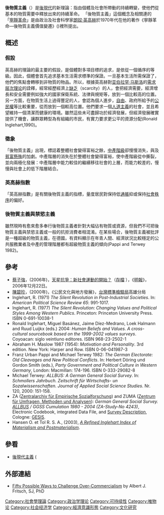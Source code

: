 '''後物質主義'''（{{lang-en|'''Post-materialism'''}}）是[[後現代主義|後現代]]的新理論：指由個體及社會所帶動的持續轉變，使他們從基本的物質需要中釋放出來的持續革命。
「後物質主義」這個概念及相關連的「[[羅納德·英格爾哈特|寧靜革命]]」是由政治及社會科學家[[羅納德·英格爾哈特|朗奴·英高赫]]於1970年代在他的著作《寧靜革命—後物質主義價值變遷》({{lang|en|''The Silent Revolution: Changing Values and Political Styles Among Western Publics''}})裡所提出。

== 概述 ==

=== 假設 ===
英高赫的理論的最主要的假設，是個體對多項目標的追求，是依從一個循序的等級。因此，個體會首先追求基本生活需求標準的保證。一旦基本生活所需保證了，他們的焦點會轉移到非物質的物品。所以，根據英高赫對[[亚伯拉罕·马斯洛|亚伯拉罕·马斯洛]]的[[需求层次理论|需求层次理论]]的詮釋，經常經歷經濟上[[稀缺性|缺乏]]（scarcity）的人，會把經濟需要，經濟增長和安全需要例如強大的國家保衛系統、法律與規矩等，放到一個比較高的位置。另一方面，在物質生活上過得豐足的人，會認為個人進步，[[自由|自由]]、政府所給予的[[公民權|公民權]]等比較重要，從而放到一個較高位置。他們要求一個[[人道主義|人道主義]]的社會，並且希望維持一個清潔而健康的環境。雖然這些未可盡歸功於經濟發展，但經濟發展確實提供了機會，讓群眾轉型為有組織的市民，有實力要求更公平的資源分配(Ronald Inglehart,1990)。

=== 徵象 ===
「後物質主義」出現，標誌着整體社會變得富裕之餘，[[中產階級|中產階級]]卻慢慢消失，與及[[貧富懸殊|貧富懸殊]]的加劇。中產階層的消失在於整體社會變得富裕，使中產階級從中撕裂，並向兩極化發展：中產階層中能力較佳的繼續移往社會的上層，而能力較差的，慢慢與社會上的低下階層結合。

=== 英高赫指數 ===
「英高赫指數」是有關後物質主義的指標，量度居民對保持低[[通脹|通脹]]抑或保持[[社會秩序|社會秩序]]的偏好。

=== 後物質主義與禁慾主義 ===
雖然現時有愈來愈多奉行後物質主義者針對大幅佔有物質或資源，但我們不可把後物質主義與禁慾主義或一般的抗拒消費者相混淆。在某些場合，後物質主義被批評是一種超級的物質主義，在德國，有資料顯示在年青人間、經濟狀況比較穩定的公共服務業者及中產的管理階層都有超級物質主義的傾向(Pappi and Terwey 1982)。

== 參考 ==
* [[蔡子強|蔡子強]]，(2006年)，[http://hk.news.yahoo.com/061221/12/1yq1i.html 天星抗爭：新社會運動的開始？]（[http://hktext.blogspot.com/2006/12/blog-post_8642.html 存檔] {{Wayback|url=http://hktext.blogspot.com/2006/12/blog-post_8642.html |date=20200821105031 }}），《[[明報|明報]]》，2006年12月22日。
* [[陳碧珍|陳碧珍]]，(2000年)，《公民文化與地方發展》，[[台灣標準檢驗局|台灣標準檢驗局]]高雄分局
* Inglehart, R. (1971) ''The Silent Revolution in Post-Industrial Societies''. In: ''American Political Science Review 65'': 991-1017. {{ISSN|1537-5943}}
* Inglehart, R. (1977) ''The Silent Revolution: Changing Values and Political Styles Among Western Publics''. Princeton: Princeton University Press. ISBN 0-691-10038-1
* Ronald Inglehart, Miguel Basánez, Jaime Díez-Medrano, Loek Halmann and Ruud Luijkx (eds.) 2004: ''Human Beliefs and Values. A cross-cultural sourcebook based on the 1999-2002 values surveys''. Coyoacan: siglo veintiuno editores. ISBN 968-23-2502-1
* Abraham H. Maslow 1987 (1954): ''Motivation and Personality''. 3rd edition. New York: Harper and Row. ISBN 0-06-041987-3
* Franz Urban Pappi and Michael Terwey 1982: ''The German Electorate: Old Cleavages and New Political Conflicts''. In: Herbert Döring und Gordon Smith (eds.), ''Party Government and Political Culture in Western Germany'', London: Macmillan: 174-196. ISBN 0-333-29082-8
* Michael Terwey: ''ALLBUS: A German General Social Survey''. In: ''Schmollers Jahrbuch. Zeitschrift für Wirtschafts- un Sozalwissenschaften. Journal of Applied Social Science Studies''. Nr. 120, 2000: 151-158. {{ISSN|0342-1783}}
* ZA ([https://archive.is/20030224093149/http://www.gesis.org/Datenservice/ALLBUS/ Zentralarchiv für Empirische Sozialforschung]) and ZUMA ([https://archive.is/20010228222738/http://www.gesis.org/en/social_monitoring/allbus/e_service_guide.htm Zentrum für Umfragen, Methoden und Analysen]): ''German General Social Survey. [[ALLBUS|ALLBUS]] / GGSS Cumulation 1980 - 2004 (ZA-Study-No 4243)'', Electronic Codebook, integrated Data File, and [https://archive.is/20010506215059/http://www.gesis.org/en/data_service/allbus/data/index.htm Survey Description], Cologne: [[GESIS|GESIS]].
* Hansen O. et Tol R. S. A., (2003), ''[https://web.archive.org/web/20040119170826/http://www.uni-hamburg.de/Wiss/FB/15/Sustainability/inglehart.pdf A Refined Inglehart Index of Materialism and Postmaterialism]''.

== 參看 ==
* [[後現代主義|後現代主義]] ({{lang-en|Postmodernity}}


== 外部連結 ==
*[http://www.earthhealing.info/fifty.htm Fifty Possible Ways to Challenge Over-Commercialism] {{Wayback|url=http://www.earthhealing.info/fifty.htm |date=20220206055814 }} by Albert J. Fritsch, SJ, PhD

[[Category:社會學理論|Category:社會學理論]]
[[Category:政治学理论|Category:政治学理论]]
[[Category:可持续性|Category:可持续性]]
[[Category:唯物论|Category:唯物论]]
[[Category:社会经济学|Category:社会经济学]]
[[Category:經濟意識形態|Category:經濟意識形態]]
[[Category:文化研究|Category:文化研究]]